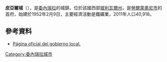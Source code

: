 {{Coord|7|27|4|N|63|19|0|W|display=title}}

'''皮亞爾城'''（{{lang-es|Ciudad Piar}}），是[[委內瑞拉|委內瑞拉]]的城鎮，位於該國西部[[玻利瓦爾州|玻利瓦爾州]]，是[[勞爾萊奧尼市|勞爾萊奧尼市]]的首府，始建於1952年2月9日，主要經濟活動是鐵礦業，2011年人口40,918。

==參考資料==
* [http://web.archive.org/web/http://raulleoni-bolivar.gob.ve Página oficial del gobierno local.]

{{Venezuela-geo-stub}}
[[Category:委內瑞拉城市|Category:委內瑞拉城市]]